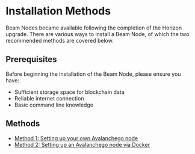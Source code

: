 
# Installation Methods

Beam Nodes became available following the completion of the Horizon upgrade. There are various ways to install a Beam Node, of which the two recommended methods are covered below.

## Prerequisites

Before beginning the installation of the Beam Node, please ensure you have:

- Sufficient storage space for blockchain data
- Reliable internet connection
- Basic command line knowledge

## Methods

- [Method 1: Setting up your own Avalanchego node](/nodes/run_node/method-1)
- [Method 2: Setting up an Avalanchego node via Docker](/nodes/run_node/method-2)

